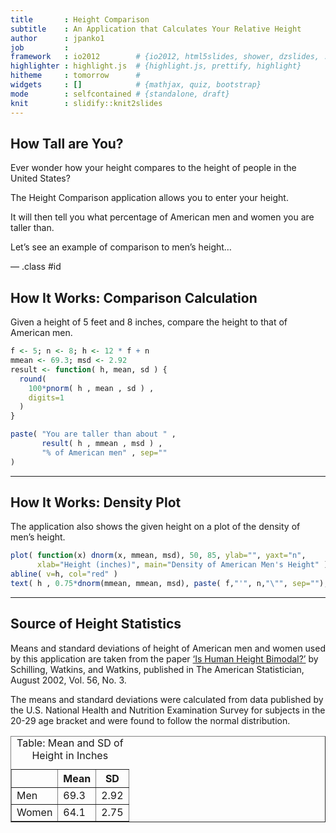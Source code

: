 ```yaml
---
title       : Height Comparison
subtitle    : An Application that Calculates Your Relative Height
author      : jpanko1
job         : 
framework   : io2012        # {io2012, html5slides, shower, dzslides, ...}
highlighter : highlight.js  # {highlight.js, prettify, highlight}
hitheme     : tomorrow      # 
widgets     : []            # {mathjax, quiz, bootstrap}
mode        : selfcontained # {standalone, draft}
knit        : slidify::knit2slides
---
```


## How Tall are You?

Ever wonder how your height compares to the height of people in the United States?

The Height Comparison application allows you to enter your height.

It will then tell you what percentage of American men and women you are taller than.

Let's see an example of comparison to men's height...

--- .class #id 

## How It Works: Comparison Calculation

Given a height of 5 feet and 8 inches, compare the height to that of American men.

```r
f <- 5; n <- 8; h <- 12 * f + n
mmean <- 69.3; msd <- 2.92
result <- function( h, mean, sd ) {
  round(
    100*pnorm( h , mean , sd ) ,
    digits=1
  )
}

paste( "You are taller than about " ,
       result( h , mmean , msd ) ,
       "% of American men" , sep=""
)
```

---

## How It Works: Density Plot

The application also shows the given height on a plot of the density of men's height.

```r
plot( function(x) dnorm(x, mmean, msd), 50, 85, ylab="", yaxt="n",
      xlab="Height (inches)", main="Density of American Men's Height" )
abline( v=h, col="red" )
text( h , 0.75*dnorm(mmean, mmean, msd), paste( f,"'", n,"\"", sep=""), pos=2, col="red" )
```

---

## Source of Height Statistics

Means and standard deviations of height of American men and women used by this 
application are taken from the paper ['Is Human Height Bimodal?'](http://www.biostat.jhsph.edu/bstcourse/bio751/papers/bimodalHeight.pdf) by Schilling, 
Watkins, and Watkins, published in The American Statistician, August 2002, 
Vol. 56, No. 3.  

The means and standard deviations were calculated from data 
published by the U.S. National Health and Nutrition Examination Survey for 
subjects in the 20-29 age bracket and were found to follow the normal 
distribution.  

<table border=1 style='width:100%'>
 <caption>Table: Mean and SD of Height in Inches</caption>
 <tr><th></th><th> Mean </th><th> SD </th></tr>
 <tr><td> Men </td><td> 69.3 </td><td> 2.92 </td></tr>
 <tr><td> Women </td><td> 64.1 </td><td> 2.75 </td></tr>
</table>
